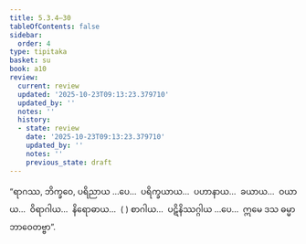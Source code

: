 ```yaml
---
title: 5.3.4–30
tableOfContents: false
sidebar:
  order: 4
type: tipitaka
basket: su
book: a10
review:
  current: review
  updated: '2025-10-23T09:13:23.379710'
  updated_by: ''
  notes: ''
  history:
  - state: review
    date: '2025-10-23T09:13:23.379710'
    updated_by: ''
    notes: ''
    previous_state: draft
---
```



<ReviewStatus review={frontmatter.review} showDetails={true} />

<HypothesisAnnotation frontmatter={frontmatter} />

<DynamicBreadcrumb />

<Division number="240–266" book="a10" e="ch" v="17">

<Paragraph number="1530" book="a10">
“ရာဂဿ, ဘိက္ခဝေ, ပရိညာယ …ပေ…  ပရိက္ခယာယ…  ပဟာနာယ…  ခယာယ…  ဝယာယ…  ဝိရာဂါယ…  နိရောဓာယ…  ( ) စာဂါယ…  ပဋိနိဿဂ္ဂါယ …ပေ…  ဣမေ ဒသ ဓမ္မာ ဘာဝေတဗ္ဗာ”.
</Paragraph>
</Division>